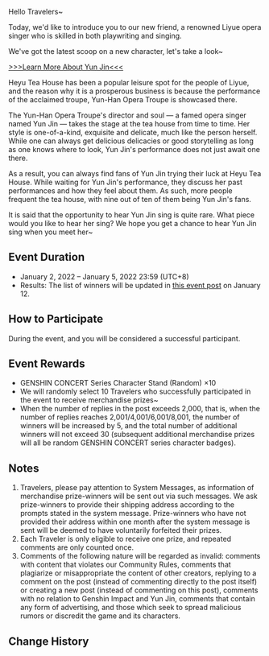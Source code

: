 {{Event
|name              = "Stage Lucida" Yun Jin Is Here! Participate in the Event to Win Merchandise~
|image             = Stage Lucida Yun Jin Is Here! Participate in the Event to Win Merchandise.png
|type              = Web
|type2             = Submission
|time_known        = yes
|time_start        = 2022-01-02 12:00:00
|time_start_offset = GMT+8
|time_end          = 2022-01-05 23:59:59
|time_end_offset   = GMT+8
|link              = https://www.hoyolab.com/article/1839471
}}
Hello Travelers~

Today, we'd like to introduce you to our new friend, a renowned Liyue opera singer who is skilled in both playwriting and singing.

We've got the latest scoop on a new character, let's take a look~

[https://www.hoyolab.com/article/1839427 >>>Learn More About Yun Jin<<<]

Heyu Tea House has been a popular leisure spot for the people of Liyue, and the reason why it is a prosperous business is because the performance of the acclaimed troupe, Yun-Han Opera Troupe is showcased there.

The Yun-Han Opera Troupe's director and soul — a famed opera singer named Yun Jin — takes the stage at the tea house from time to time. Her style is one-of-a-kind, exquisite and delicate, much like the person herself. While one can always get delicious delicacies or good storytelling as long as one knows where to look, Yun Jin's performance does not just await one there.

As a result, you can always find fans of Yun Jin trying their luck at Heyu Tea House. While waiting for Yun Jin's performance, they discuss her past performances and how they feel about them. As such, more people frequent the tea house, with nine out of ten of them being Yun Jin's fans.

It is said that the opportunity to hear Yun Jin sing is quite rare. What piece would you like to hear her sing? We hope you get a chance to hear Yun Jin sing when you meet her~

==Event Duration==
*January 2, 2022 – January 5, 2022 23:59 (UTC+8)
*Results: The list of winners will be updated in [https://www.hoyolab.com/article/1839471 this event post] on January 12.

==How to Participate==
During the event, {{Color|Pyro|comment on [https://www.hoyolab.com/article/1839471 the post] about the opera passage that you want to hear Yun Jin sing}} and you will be considered a successful participant.

==Event Rewards==
* GENSHIN CONCERT Series Character Stand (Random) ×10
* We will randomly select 10 Travelers who successfully participated in the event to receive merchandise prizes~
* When the number of replies in the post exceeds 2,000, that is, when the number of replies reaches 2,001/4,001/6,001/8,001, the number of winners will be increased by 5, and the total number of additional winners will not exceed 30 (subsequent additional merchandise prizes will all be random GENSHIN CONCERT series character badges).

==Notes==
# Travelers, please pay attention to System Messages, as information of merchandise prize-winners will be sent out via such messages. We ask prize-winners to provide their shipping address according to the prompts stated in the system message. Prize-winners who have not provided their address within one month after the system message is sent will be deemed to have voluntarily forfeited their prizes.
# Each Traveler is only eligible to receive one prize, and repeated comments are only counted once.
# Comments of the following nature will be regarded as invalid: comments with content that violates our Community Rules, comments that plagiarize or misappropriate the content of other creators, replying to a comment on the post (instead of commenting directly to the post itself) or creating a new post (instead of commenting on this post), comments with no relation to Genshin Impact and Yun Jin, comments that contain any form of advertising, and those which seek to spread malicious rumors or discredit the game and its characters.

==Change History==
{{Change History|2.3}}